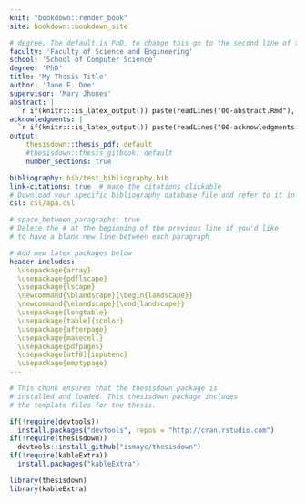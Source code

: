 ```yaml
---
knit: "bookdown::render_book"
site: bookdown::bookdown_site

# degree. The default is PhD, to change this go to the second line of template.tex and swap PhD for MSc, MPhil, MRes or EngD.
faculty: 'Faculty of Science and Engineering'
school: 'School of Computer Science'
degree: 'PhD'
title: 'My Thesis Title'
author: 'Jane E. Doe'
supervisor: 'Mary Jhones'
abstract: |
  `r if(knitr:::is_latex_output()) paste(readLines("00-abstract.Rmd"), collapse = '\n  ')`
acknowledgments: |
  `r if(knitr:::is_latex_output()) paste(readLines("00-acknowledgments.Rmd"), collapse = '\n  ')`
output: 
    thesisdown::thesis_pdf: default
    #thesisdown::thesis_gitbook: default
    number_sections: true

bibliography: bib/test_bibliography.bib
link-citations: true  # make the citations clickable
# Download your specific bibliography database file and refer to it in the line below.
csl: csl/apa.csl

# space_between_paragraphs: true
# Delete the # at the beginning of the previous line if you'd like
# to have a blank new line between each paragraph

# Add new latex packages below
header-includes:
  \usepackage{array}
  \usepackage{pdflscape}
  \usepackage{lscape}
  \newcommand{\blandscape}{\begin{landscape}}
  \newcommand{\elandscape}{\end{landscape}}
  \usepackage{longtable}
  \usepackage[table]{xcolor}
  \usepackage{afterpage}
  \usepackage{makecell}
  \usepackage{pdfpages}
  \usepackage[utf8]{inputenc}
  \usepackage{emptypage}
---
```


<!--
Above is the YAML (YAML Ain't Markup Language) header that includes a lot of metadata used to produce the document.  Be careful with spacing in this header!

If you have other LaTeX packages you would like to include, delete the # before header-includes and list the packages after hyphens on new lines.

If you'd like to include a comment that won't be produced in your resulting file enclose it in a block like this.
-->

<!--
If you receive a duplicate label error after knitting, restart your R session and knit again.
-->

```r
# This chunk ensures that the thesisdown package is
# installed and loaded. This thesisdown package includes
# the template files for the thesis.

if(!require(devtools))
  install.packages("devtools", repos = "http://cran.rstudio.com")
if(!require(thesisdown))
  devtools::install_github("ismayc/thesisdown")
if(!require(kableExtra))
  install.packages("kableExtra")

library(thesisdown)
library(kableExtra)

```

<!-- You'll need to include the order that you'd like Rmd files to appear in the _bookdown.yml file for
PDF files and also delete the # before rmd_files: there.  You'll want to not include 00(two-hyphens)prelim.Rmd
and 00-abstract.Rmd since they are handled in the YAML above differently for the PDF version.
-->

<!-- The {.unnumbered} option here means that the introduction will be "Chapter 0." You can also use {-} for no numbers
on chapters.
-->
